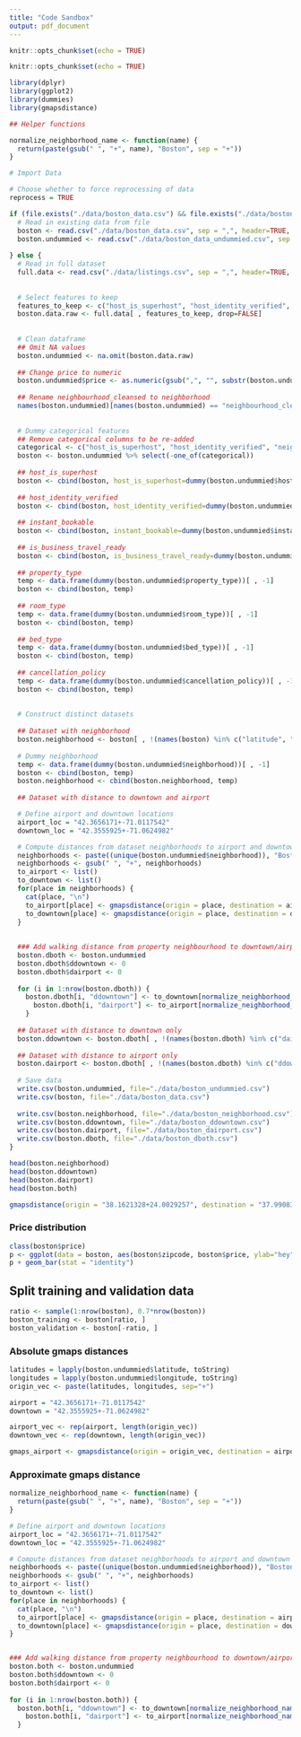 ```yaml
---
title: "Code Sandbox"
output: pdf_document
---
```


```r
knitr::opts_chunk$set(echo = TRUE)
```

```r
knitr::opts_chunk$set(echo = TRUE)

library(dplyr)
library(ggplot2)
library(dummies)
library(gmapsdistance)
```


```r
## Helper functions

normalize_neighborhood_name <- function(name) {
  return(paste(gsub(" ", "+", name), "Boston", sep = "+"))
}

```

```r
# Import Data

# Choose whether to force reprocessing of data
reprocess = TRUE

if (file.exists("./data/boston_data.csv") && file.exists("./data/boston_data_undummied.csv") && !reprocess) {
  # Read in existing data from file
  boston <- read.csv("./data/boston_data.csv", sep = ",", header=TRUE, na.strings=c("", " ", "NA"))
  boston.undummied <- read.csv("./data/boston_data_undummied.csv", sep = ",", header=TRUE, na.strings=c("", " ", "NA"))
  
} else {
  # Read in full dataset
  full.data <- read.csv("./data/listings.csv", sep = ",", header=TRUE, na.strings=c("", " ", "NA"))
  
  
  # Select features to keep
  features_to_keep <- c("host_is_superhost", "host_identity_verified", "neighbourhood_cleansed", "property_type", "room_type", "accommodates", "bathrooms", "bedrooms", "beds", "bed_type", "price", "guests_included", "minimum_nights", "number_of_reviews", "instant_bookable", "is_business_travel_ready", "cancellation_policy")
  boston.data.raw <- full.data[ , features_to_keep, drop=FALSE]
  
  
  # Clean dataframe
  ## Omit NA values
  boston.undummied <- na.omit(boston.data.raw)
  
  ## Change price to numeric
  boston.undummied$price <- as.numeric(gsub(",", "", substr(boston.undummied$price, 2, length(boston.undummied$price) - 1)))
  
  ## Rename neighbourhood_cleansed to neighborhood
  names(boston.undummied)[names(boston.undummied) == "neighbourhood_cleansed"] <- "neighborhood"
  
  
  # Dummy categorical features
  ## Remove categorical columns to be re-added
  categorical <- c("host_is_superhost", "host_identity_verified", "neighborhood", "property_type", "room_type", "bed_type", "instant_bookable", "is_business_travel_ready", "cancellation_policy")
  boston <- boston.undummied %>% select(-one_of(categorical))
  
  ## host_is_superhost
  boston <- cbind(boston, host_is_superhost=dummy(boston.undummied$host_is_superhost, sep="_")[ , -1])
  
  ## host_identity_verified
  boston <- cbind(boston, host_identity_verified=dummy(boston.undummied$host_identity_verified, sep="_")[ , -1])
  
  ## instant_bookable
  boston <- cbind(boston, instant_bookable=dummy(boston.undummied$instant_bookable, sep="_")[ , -1])
  
  ## is_business_travel_ready
  boston <- cbind(boston, is_business_travel_ready=dummy(boston.undummied$is_business_travel_ready, sep="_")[ , -1])
  
  ## property_type
  temp <- data.frame(dummy(boston.undummied$property_type))[ , -1]
  boston <- cbind(boston, temp)
  
  ## room_type
  temp <- data.frame(dummy(boston.undummied$room_type))[ , -1]
  boston <- cbind(boston, temp)
  
  ## bed_type
  temp <- data.frame(dummy(boston.undummied$bed_type))[ , -1]
  boston <- cbind(boston, temp)
  
  ## cancellation_policy
  temp <- data.frame(dummy(boston.undummied$cancellation_policy))[ , -1]
  boston <- cbind(boston, temp)
  
  
  # Construct distinct datasets
  
  ## Dataset with neighborhood
  boston.neighborhood <- boston[ , !(names(boston) %in% c("latitude", "longitude"))]
  
  # Dummy neighborhood 
  temp <- data.frame(dummy(boston.undummied$neighborhood))[ , -1]
  boston <- cbind(boston, temp)
  boston.neighborhood <- cbind(boston.neighborhood, temp)
  
  ## Dataset with distance to downtown and airport

  # Define airport and downtown locations
  airport_loc = "42.3656171+-71.0117542"
  downtown_loc = "42.3555925+-71.0624982"

  # Compute distances from dataset neighborhoods to airport and downtown
  neighborhoods <- paste((unique(boston.undummied$neighborhood)), "Boston", sep="+")
  neighborhoods <- gsub(" ", "+", neighborhoods)
  to_airport <- list()
  to_downtown <- list()
  for(place in neighborhoods) {
    cat(place, "\n")
    to_airport[place] <- gmapsdistance(origin = place, destination = airport_loc, mode = "walking")$Time
    to_downtown[place] <- gmapsdistance(origin = place, destination = downtown_loc, mode = "walking")$Time
  }
  
  
  ### Add walking distance from property neighbourhood to downtown/airport
  boston.dboth <- boston.undummied
  boston.dboth$ddowntown <- 0
  boston.dboth$dairport <- 0
    
  for (i in 1:nrow(boston.dboth)) {
    boston.dboth[i, "ddowntown"] <- to_downtown[normalize_neighborhood_name(boston.dboth[i, "neighborhood"])]
      boston.dboth[i, "dairport"] <- to_airport[normalize_neighborhood_name(boston.dboth[i, "neighborhood"])]
    }
  
  ## Dataset with distance to downtown only
  boston.ddowntown <- boston.dboth[ , !(names(boston.dboth) %in% c("dairport"))]
  
  ## Dataset with distance to airport only
  boston.dairport <- boston.dboth[ , !(names(boston.dboth) %in% c("ddowntown"))]
  
  # Save data
  write.csv(boston.undummied, file="./data/boston_undummied.csv")
  write.csv(boston, file="./data/boston_data.csv")
  
  write.csv(boston.neighborhood, file="./data/boston_neighborhood.csv")
  write.csv(boston.ddowntown, file="./data/boston_ddowntown.csv")
  write.csv(boston.dairport, file="./data/boston_dairport.csv")
  write.csv(boston.dboth, file="./data/boston_dboth.csv")
}
```




```r
head(boston.neighborhood)
head(boston.ddowntown)
head(boston.dairport)
head(boston.both)

```


```r

gmapsdistance(origin = "38.1621328+24.0029257", destination = "37.9908372+23.7383394", mode = "walking")

```



### Price distribution
```r
class(boston$price)
p <- ggplot(data = boston, aes(boston$zipcode, boston$price, ylab="hey"))
p + geom_bar(stat = "identity")
```

## Split training and validation data
```r
ratio <- sample(1:nrow(boston), 0.7*nrow(boston))
boston_training <- boston[ratio, ]
boston_validation <- boston[-ratio, ]
```

### Absolute gmaps distances
```r
latitudes = lapply(boston.undummied$latitude, toString)
longitudes = lapply(boston.undummied$longitude, toString)
origin_vec <- paste(latitudes, longitudes, sep="+")

airport = "42.3656171+-71.0117542"
downtown = "42.3555925+-71.0624982"

airport_vec <- rep(airport, length(origin_vec))
downtown_vec <- rep(downtown, length(origin_vec))

gmaps_airport <- gmapsdistance(origin = origin_vec, destination = airport_vec, combinations = "pairwise", mode = "walking")
```


### Approximate gmaps distance
```r
normalize_neighborhood_name <- function(name) {
  return(paste(gsub(" ", "+", name), "Boston", sep = "+"))
}

# Define airport and downtown locations
airport_loc = "42.3656171+-71.0117542"
downtown_loc = "42.3555925+-71.0624982"

# Compute distances from dataset neighborhoods to airport and downtown
neighborhoods <- paste((unique(boston.undummied$neighborhood)), "Boston", sep="+")
neighborhoods <- gsub(" ", "+", neighborhoods)
to_airport <- list()
to_downtown <- list()
for(place in neighborhoods) {
  cat(place, "\n")
  to_airport[place] <- gmapsdistance(origin = place, destination = airport_loc, mode = "walking")$Time
  to_downtown[place] <- gmapsdistance(origin = place, destination = downtown_loc, mode = "walking")$Time
}


### Add walking distance from property neighbourhood to downtown/airport
boston.both <- boston.undummied
boston.both$ddowntown <- 0
boston.both$dairport <- 0
  
for (i in 1:nrow(boston.both)) {
  boston.both[i, "ddowntown"] <- to_downtown[normalize_neighborhood_name(boston.both[i, "neighborhood"])]
    boston.both[i, "dairport"] <- to_airport[normalize_neighborhood_name(boston.both[i, "neighborhood"])]
  }
```




